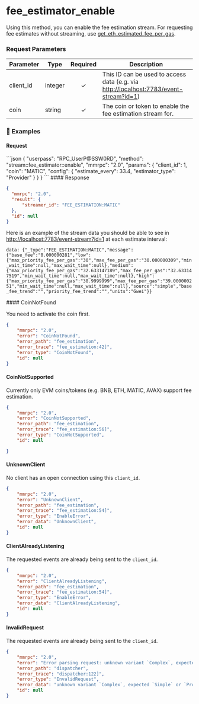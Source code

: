 
# fee\_estimator\_enable

Using this method, you can enable the fee estimation stream. For requesting fee estimates without streaming, use [get\_eth\_estimated\_fee\_per\_gas](/komodo-defi-framework/api/v20/wallet/fee_management/get_eth_estimated_fee_per_gas/).

### Request Parameters

| Parameter  | Type    | Required | Description                                                                                                                      |
| ---------- | ------- | :------: | -------------------------------------------------------------------------------------------------------------------------------- |
| client\_id | integer |     ✓    | This ID can be used to access data (e.g. via [http://localhost:7783/event-stream?id=1](http://localhost:7783/event-stream?id=1)) |
| coin       | string  |     ✓    | The coin or token to enable the fee estimation stream for.                                                                       |

### 📌 Examples

#### Request

<CodeGroup title="" tag="POST" label="fee_estimator_enable" mm2MethodDecorate="true">
  ```json
  {
    "userpass": "RPC_UserP@SSW0RD",
    "method": "stream::fee_estimator::enable",
    "mmrpc": "2.0",
    "params": {
      "client_id": 1,
      "coin": "MATIC",
      "config": {
        "estimate_every": 33.4,
        "estimator_type": "Provider"
      }
    }
  }
  ```
</CodeGroup>

<CollapsibleSection expandedText="Hide Response" collapsedText="Show Response">
  #### Response

  ```json
  {
    "mmrpc": "2.0",
    "result": {
        "streamer_id": "FEE_ESTIMATION:MATIC"
    },
    "id": null
  }
  ```
</CollapsibleSection>

Here is an example of the stream data you should be able to see in [http://localhost:7783/event-stream?id=1](http://localhost:7783/event-stream?id=1) at each estimate interval:

`data: {"_type":"FEE_ESTIMATION:MATIC","message":{"base_fee":"0.000000281","low":{"max_priority_fee_per_gas":"30","max_fee_per_gas":"30.000000309","min_wait_time":null,"max_wait_time":null},"medium":{"max_priority_fee_per_gas":"32.633147189","max_fee_per_gas":"32.633147519","min_wait_time":null,"max_wait_time":null},"high":{"max_priority_fee_per_gas":"38.9999999","max_fee_per_gas":"39.000000251","min_wait_time":null,"max_wait_time":null},"source":"simple","base_fee_trend":"","priority_fee_trend":"","units":"Gwei"}}`

<CollapsibleSection expandedText="Hide Errors" collapsedText="Show Errors">
  #### CoinNotFound

  You need to activate the coin first.

  ```json
  {
      "mmrpc": "2.0",
      "error": "CoinNotFound",
      "error_path": "fee_estimation",
      "error_trace": "fee_estimation:42]",
      "error_type": "CoinNotFound",
      "id": null
  }
  ```

  #### CoinNotSupported

  Currently only EVM coins/tokens (e.g. BNB, ETH, MATIC, AVAX) support fee estimation.

  ```json
  {
      "mmrpc": "2.0",
      "error": "CoinNotSupported",
      "error_path": "fee_estimation",
      "error_trace": "fee_estimation:56]",
      "error_type": "CoinNotSupported",
      "id": null

  }
  ```

  #### UnknownClient

  No client has an open connection using this `client_id`.

  ```json
  {
      "mmrpc": "2.0",
      "error": "UnknownClient",
      "error_path": "fee_estimation",
      "error_trace": "fee_estimation:54]",
      "error_type": "EnableError",
      "error_data": "UnknownClient",
      "id": null
  }
  ```

  #### ClientAlreadyListening

  The requested events are already being sent to the `client_id`.

  ```json
  {
      "mmrpc": "2.0",
      "error": "ClientAlreadyListening",
      "error_path": "fee_estimation",
      "error_trace": "fee_estimation:54]",
      "error_type": "EnableError",
      "error_data": "ClientAlreadyListening",
      "id": null
  }
  ```

  #### InvalidRequest

  The requested events are already being sent to the `client_id`.

  ```json
  {
      "mmrpc": "2.0",
      "error": "Error parsing request: unknown variant `Complex`, expected `Simple` or `Provider`",
      "error_path": "dispatcher",
      "error_trace": "dispatcher:122]",
      "error_type": "InvalidRequest",
      "error_data": "unknown variant `Complex`, expected `Simple` or `Provider`",
      "id": null
  }
  ```
</CollapsibleSection>
